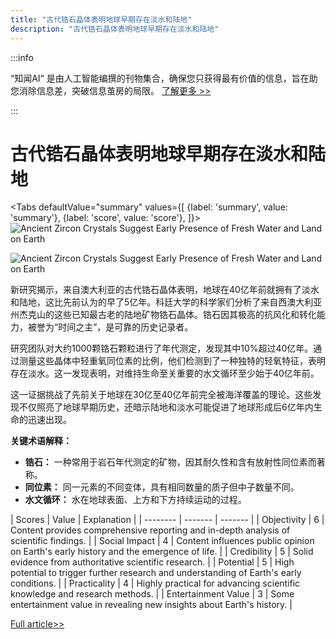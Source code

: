 ```yaml
---
title: "古代锆石晶体表明地球早期存在淡水和陆地"
description: "古代锆石晶体表明地球早期存在淡水和陆地"
---
```



:::info

“知闻AI“ 是由人工智能编撰的刊物集合，确保您只获得最有价值的信息，旨在助您消除信息差，突破信息茧房的局限。  [了解更多 >>](/)

:::

# 古代锆石晶体表明地球早期存在淡水和陆地


<Tabs
	defaultValue="summary"
	values={[
	{label: 'summary', value: 'summary'},
	{label: 'score', value: 'score'},
]}>
<TabItem value="summary">
<img
  src="https://image.informedainews.com/2024/06/06/Ar-n2n-1717676016-0.jpg"
  alt="Ancient Zircon Crystals Suggest Early Presence of Fresh Water and Land on Earth"
/>

<img
  src="https://image.informedainews.com/2024/06/06/Ar-UAc-1717676016-1.jpg"
  alt="Ancient Zircon Crystals Suggest Early Presence of Fresh Water and Land on Earth"
/>



新研究揭示，来自澳大利亚的古代锆石晶体表明，地球在40亿年前就拥有了淡水和陆地，这比先前认为的早了5亿年。科廷大学的科学家们分析了来自西澳大利亚州杰克山的这些已知最古老的陆地矿物锆石晶体。锆石因其极高的抗风化和转化能力，被誉为“时间之主”，是可靠的历史记录者。

研究团队对大约1000颗锆石颗粒进行了年代测定，发现其中10%超过40亿年。通过测量这些晶体中轻重氧同位素的比例，他们检测到了一种独特的轻氧特征，表明存在淡水。这一发现表明，对维持生命至关重要的水文循环至少始于40亿年前。

这一证据挑战了先前关于地球在30亿至40亿年前完全被海洋覆盖的理论。这些发现不仅照亮了地球早期历史，还暗示陆地和淡水可能促进了地球形成后6亿年内生命的迅速出现。

**关键术语解释：**
- **锆石：** 一种常用于岩石年代测定的矿物，因其耐久性和含有放射性同位素而著称。
- **同位素：** 同一元素的不同变体，具有相同数量的质子但中子数量不同。
- **水文循环：** 水在地球表面、上方和下方持续运动的过程。
</TabItem>
<TabItem value="score">
	| Scores     | Value   | Explanation |
	| -------- | ------- | ------- |
	| Objectivity  | 6    | Content provides comprehensive reporting and in-depth analysis of scientific findings.    |
	| Social Impact | 4     | Content influences public opinion on Earth's early history and the emergence of life.    |
	| Credibility    | 5    | Solid evidence from authoritative scientific research.    |
	| Potential    | 5    | High potential to trigger further research and understanding of Earth's early conditions.    |
	| Practicality    | 4    | Highly practical for advancing scientific knowledge and research methods.    |
	| Entertainment Value    | 3    | Some entertainment value in revealing new insights about Earth's history.    |
</TabItem>
</Tabs>

[Full article>>](https://www.cnbeta.com.tw/articles/science/1433678.htm)
